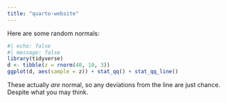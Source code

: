 ```yaml
---
title: "quarto-website"
---
```


Here are some random normals:

```r
#| echo: false
#| message: false
library(tidyverse)
d <- tibble(z = rnorm(40, 10, 3))
ggplot(d, aes(sample = z)) + stat_qq() + stat_qq_line()
```

These actually *are* normal, so any deviations from the line are just chance. Despite what you may think.
